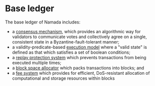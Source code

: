 # Base ledger

The base ledger of Namada includes:
- a [consensus mechanism](./base-ledger/consensus.mdx), which provides an algorithmic way for validators to communicate votes and collectively agree on a single, consistent state in a Byzantine-fault-tolerant manner;
- a validity-predicate-based [execution model](./base-ledger/execution.mdx) where a "valid state" is defined as that which satisfies a set of boolean conditions;
- a [replay protection system](./base-ledger/replay-protection.mdx) which prevents transactions from being executed multiple times;
- a [block space allocator](./base-ledger/block-space-allocator.mdx) which packs transactions into blocks; and
- a [fee system](./base-ledger/fee-system.mdx) which provides for efficient, DoS-resistant allocation of computational and storage resources within blocks